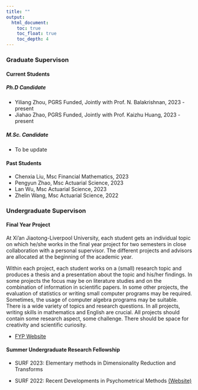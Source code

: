```yaml
---
title: ""
output:
  html_document:
    toc: true
    toc_float: true
    toc_depth: 4
---
```


### Graduate Supervison

#### Current Students {.tabset .tabset-fade .tabset-pills}

##### Ph.D Candidate

+ Yiliang Zhou, PGRS Funded, Jointly with Prof. N. Balakrishnan, 2023 - present
+ Jiahao Zhao, PGRS Funded, Jointly with Prof. Kaizhu Huang, 2023 - present


##### M.Sc. Candidate

+ To be update

#### Past Students

+ Chenxia Liu, Msc Financial Mathematics,  2023
+ Pengyun Zhao, Msc Actuarial Science,  2023
+ Lan Wu, Msc Actuarial Science,  2023
+ Zhelin Wang, Msc Actuarial Science,  2022

### Undergraduate Supervison

#### Final Year Project 

At Xi'an Jiaotong-Liverpool University, each student gets an individual topic on which he/she works in the final year project for two semesters in close collaboration with a personal supervisor. The different projects and advisors are allocated at the beginning of the academic year. 

Within each project, each student works on a (small) research topic and produces a thesis and a presentation about the topic and his/her findings. In some projects the focus may be on literature studies and on the combination of information in scientific papers. In some other projects, the evaluation of statistics or writing small computer
programs may be required. Sometimes, the usage of computer algebra programs may be suitable. There is a wide variety of topics and research questions. In all projects, writing skills in mathematics and English are crucial. All projects should contain some research aspect, some challenge. There should be space for creativity and scientific
curiosity.

+ [FYP Website](https://hemu0626.github.io/Final-Year-Project/)

#### Summer Undergraduate Research Fellowship

+ SURF 2023: Elementary methods in Dimensionality Reduction and Transforms 

+ SURF 2022: Recent Developments in Psychometrical Methods [(Website)](https://hemu0626.github.io/educ_stat/) 